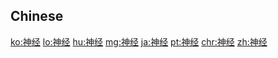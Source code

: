 {{also|神經}}
==Chinese==
{{zh-see|神經}}

[[ko:神经]]
[[lo:神经]]
[[hu:神经]]
[[mg:神经]]
[[ja:神经]]
[[pt:神经]]
[[chr:神经]]
[[zh:神经]]